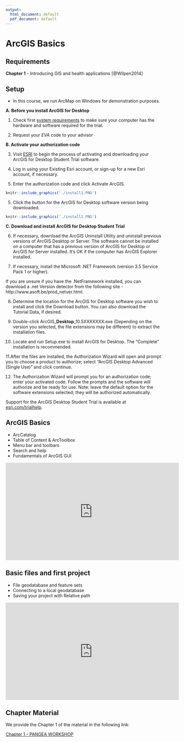 ```yaml
---
output:
  html_document: default
  pdf_document: default
---
```

# ArcGIS Basics {#week1}

## Requirements

**Chapter 1** - Introducing GIS and health applications [@Wilpen2014]

## Setup

* In this course, we run ArcMap on Windows for demonstration purposes.

**A. Before you install ArcGIS for Desktop**

1. Check first [system requirements](http://desktop.arcgis.com/en/arcmap/10.3/get-started/system-requirements/arcgis-desktop-system-requirements.htm) to make sure your computer has the hardware and software required for the trial.

2. Request your *EVA* code to your advisor

**B. Activate your authorization code**

3. Visit [ESRI](https://www.esri.com/educationedition) to begin the process of activating and downloading your ArcGIS for Desktop Student Trial software.

4. Log in using your Existing Esri account, or sign-up for a new Esri account, if necessary.

5. Enter the authorization code and click Activate ArcGIS.

```r
knitr::include_graphics('./install1.PNG')
```

5. Click the button for the ArcGIS for Desktop software version being downloaded.

```r
knitr::include_graphics('./install2.PNG')
```

**C. Download and install ArcGIS for Desktop Student Trial**

6. If necessary, download the ArcGIS Uninstall Utility and uninstall previous versions of ArcGIS Desktop or Server.  The software cannot be installed on a computer that has a previous version of ArcGIS for Desktop or ArcGIS for Server installed. It's OK if the computer has ArcGIS Explorer installed.

7. If necessary, install the Microsoft .NET Framework (version 3.5 Service Pack 1 or higher).

If you are unsure if you have the .NetFramework installed, you can download a .net Version detector from the following site - http://www.asoft.be/prod_netver.html.

8. Determine the location for the ArcGIS for Desktop software you wish to install and click the Download button.  You can also download the Tutorial Data, if desired.

9. Double-click ArcGIS_**Desktop**_10.5XXXXXXX.exe (Depending on the version you selected, the file extensions may be different) to extract the installation files.

10. Locate and run Setup.exe to install ArcGIS for Desktop.  The “Complete” installation is recommended.

11.After the files are installed, the Authorization Wizard will open and prompt you to choose a product to authorize; select “ArcGIS Desktop Advanced (Single Use)” and click continue.

12. The Authorization Wizard will prompt you for an authorization code; enter your activated code.  Follow the prompts and the software will authorize and be ready for use.  Note: leave the default option for the software extensions selected; they will be authorized automatically.


Support for the ArcGIS Desktop Student Trial is available at [esri.com/trialhelp](https://esri.com/trialhelp).

## ArcGIS Basics

+ ArcCatalog
+ Table of Content & ArcToolbox
+ Menu bar and toolbars
+ Search and help
+ Fundamentals of ArcGIS GUI

<iframe width="560" height="315" src="https://www.youtube.com/embed/ppBX0DbAHHI" frameborder="0" allow="accelerometer; autoplay; encrypted-media; gyroscope; picture-in-picture" allowfullscreen></iframe>

## Basic files and first project

+ File geodatabase and feature sets
+ Connecting to a local geodatabase
+ Saving your project with Relative path

<iframe width="560" height="315" src="https://www.youtube.com/embed/BCjGnAAIe28" frameborder="0" allow="accelerometer; autoplay; encrypted-media; gyroscope; picture-in-picture" allowfullscreen></iframe>

## Chapter Material

We provide the Chapter 1 of the material in the following link:

[Chapter 1 - PANGEA WORKSHOP](https://drive.google.com/drive/folders/1MzxWyqwqheQkgVsv-m9wZxvaxnx8s0fG?usp=sharing)